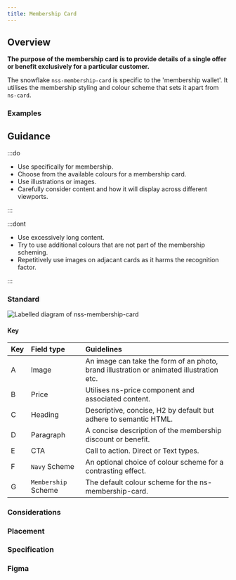 ```yaml
---
title: Membership Card
---
```





## Overview

**The purpose of the membership card is to provide details of a single offer or benefit exclusively for a particular customer.**

<CompDetails name={componentName} />

The snowflake `nss-membership-card` is specific to the 'membership wallet'. It utilises the membership styling and colour scheme that sets it apart from `ns-card`.

### Examples

<Tabs>
  <TabItem label="Standard">
    <Tabs>
      <TabItem label="Membership scheme">
      </TabItem>
      <TabItem label="Navy scheme">
      </TabItem>
    </Tabs>
  </TabItem>
</Tabs>

## Guidance

:::do

- Use specifically for membership.
- Choose from the available colours for a membership card.
- Use illustrations or images.
- Carefully consider content and how it will display across different viewports.

:::

:::dont

- Use excessively long content.
- Try to use additional colours that are not part of the membership scheming.
- Repetitively use images on adjacant cards as it harms the recognition factor.

:::

### Standard

![Labelled diagram of nss-membership-card](@assets/components/nss-membership-card/guidance.webp)

#### Key

| Key | Field type | Guidelines |
| :--- | :--- | :--- |
| <span class="marker">A</span> | Image | An image can take the form of an photo, brand illustration or animated illustration etc. |
| <span class="marker">B</span> | Price | Utilises ns-price component and associated content. |
| <span class="marker">C</span> | Heading | Descriptive, concise, H2 by default but adhere to semantic HTML. |
| <span class="marker">D</span> | Paragraph | A concise description of the membership discount or benefit. |
| <span class="marker">E</span> | CTA | Call to action. Direct or Text types. |
| <span class="marker">F</span> | `Navy` Scheme | An optional choice of colour scheme for a contrasting effect. |
| <span class="marker">G</span> | `Membership` Scheme | The default colour scheme for the ns-membership-card. |

### Considerations

### Placement

<Placement name={componentName} />

### Specification

<Specification name={componentName} />

### Figma

<Figma name={componentName} />
